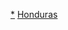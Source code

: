 {{Catnav|頁面分類|地理|地理模板|大洲模板|各大洲國家模板|中美洲国家模板}}
{{Catnav|頁面分類|地理|地理模板|大洲模板|中美洲模板|中美洲国家模板}}
{{Catnav|頁面分類|地理|区域地理|大洲|中美洲|中美洲模板|中美洲国家模板}}
{{Catnav|頁面分類|地理|中美洲国家|宏都拉斯}}

[[Category:宏都拉斯|*]]
[[Category:中美洲國家模板|Honduras]]
